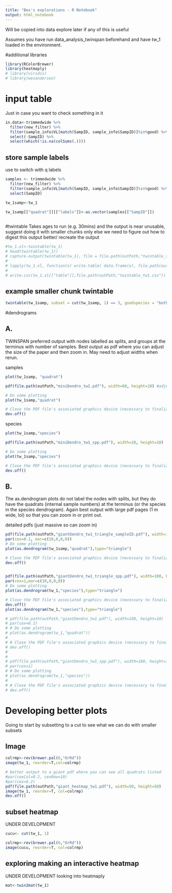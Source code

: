 ```yaml
---
title: "Bex's explorations - R Notebook"
output: html_notebook
---
```

Will be copied into data explore later if any of this is useful

Assumes you have run data_analysis_twinspan beforehand and have tw_1 loaded in the environment.

#additional libraries
```r
library(RColorBrewer)
library(heatmaply)
# library(viridis)
# library(wesanderson)
```




# input table
Just in case you want to check something in it
```r
in.data<-trimmedwide %>%
  filter(new_filter) %>%
  filter(sample_info$VL[match(SampID, sample_info$SampID)]%in%good) %>%
  select(-SampID) %>%
  select(which(!is.na(colSums(.))))
```



## store sample labels
use to switch with q labels
```r
samples <- trimmedwide %>%
  filter(new_filter) %>%
  filter(sample_info$VL[match(SampID, sample_info$SampID)]%in%good) %>%
  select(SampID)

tw_1samp<-tw_1

tw_1samp[["quadrat"]][["labels"]]<-as.vector(samples[["SampID"]])
  
```




#twintable
Takes ages to run (e.g. 30mins) and the output is near unusable, suggest doing it with smaller chunks only else we need to figure out how to digest this output better/ recreate the output
```r
#tw_1.xl<-twintable(tw_1)
# head(twintable(tw_1))
# capture.output(twintable(tw_1), file = file.path(outPath,"twintable_tw1.csv"))
# 
# lapply(tw_1.xl, function(x) write.table( data.frame(x), file.path(outPath,"twintable_tw1.csv")  , append= T, sep=',' ))
# 
# write.csv(tw_1.xl[["table"]],file.path(outPath,"twintable_tw1.csv"))

```

## example smaller chunk twintable

```r
twintable(tw_1samp, subset = cut(tw_1samp, 1) == 3, goodspecies = "both")
```



#dendrograms

## A. 

TWINSPAN preferred output with nodes labelled as splits, and groups at the terminus with number of samples. Best output as pdf where you can adjust the size of the paper and then zoom in. May need to adjust widths when rerun.

samples
```r
plot(tw_1samp, "quadrat")

pdf(file.path(outPath,"miniDendro_tw1.pdf"), width=60, height=10) #adjust width as necessary

# Do some plotting
plot(tw_1samp,"quadrat")

# Close the PDF file's associated graphics device (necessary to finalize the output)
dev.off()
```

species
```r
plot(tw_1samp,"species")

pdf(file.path(outPath,"miniDendro_tw1_spp.pdf"), width=20, height=10)

# Do some plotting
plot(tw_1samp,"species")

# Close the PDF file's associated graphics device (necessary to finalize the output)
dev.off()
```

## B.

The as.dendrogram plots do not label the nodes with splits, but they do have the quadrats (internal sample numbers) at the terminus (or the species in the species dendrogram). Again best output with large pdf pages (1 m wide, lol) so that you can zoom in or print out.


detailed pdfs (just massive so can zoom in)
```r
pdf(file.path(outPath,"giantDendro_tw1_triangle_sampleID.pdf"), width=100, height=10)
par(cex=0.1, mar=c(10,0,0,0))
# Do some plotting
plot(as.dendrogram(tw_1samp,"quadrat"),type="triangle")

# Close the PDF file's associated graphics device (necessary to finalize the output)
dev.off()


pdf(file.path(outPath,"giantDendro_tw1_triangle_spp.pdf"), width=100, height=15)
par(cex=1,mar=c(10,0,0,0))
# Do some plotting
plot(as.dendrogram(tw_1,"species"),type="triangle")

# Close the PDF file's associated graphics device (necessary to finalize the output)
dev.off()
plot(as.dendrogram(tw_1,"species"),type="triangle")

# pdf(file.path(outPath,"giantDendro_tw1.pdf"), width=100, height=10)
# par(cex=0.1)
# # Do some plotting
# plot(as.dendrogram(tw_1,"quadrat"))
# 
# # Close the PDF file's associated graphics device (necessary to finalize the output)
# dev.off()
# 
# 
# pdf(file.path(outPath,"giantDendro_tw1_spp.pdf"), width=100, height=10)
# par(cex=1)
# # Do some plotting
# plot(as.dendrogram(tw_1,"species"))
# 
# # Close the PDF file's associated graphics device (necessary to finalize the output)
# dev.off()
```
# Developing better plots
Going to start by subsetting to a cut to see what we can do with smaller subsets

## Image

```r
colrmp<-rev(brewer.pal(6,"OrRd"))
image(tw_1, reorder=T,col=colrmp)

# better output to a giant pdf where you can see all quadrats listed
#par(cexCol=0.2, cexRow=10)
#par(cex=0.2)
pdf(file.path(outPath,"giant_heatmap_tw1.pdf"), width=50, height=50)
image(tw_1, reorder=T, col=colrmp)
dev.off()
```
## subset heatmap
UNDER DEVELOPMENT
```r
cucu<- cut(tw_1, 1)

colrmp<-rev(brewer.pal(6,"OrRd"))
image(cucu, reorder=T, col=colrmp)
```




## exploring making an interactive heatmap
UNDER DEVELOPMENT
looking into heatmaply
```r
mat<-twin2mat(tw_1)
```













